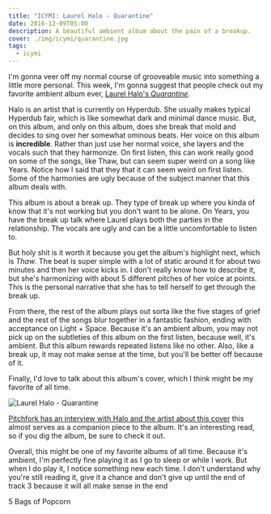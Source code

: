 ```yaml
---
title: "ICYMI: Laurel Halo - Quarantine"
date: 2016-12-09T05:00
description: A beautiful ambient album about the pain of a breakup.
cover: ./img/icymi/quarantine.jpg
tags: 
  - icymi
---
```


I'm gonna veer off my normal course of grooveable music into something a little
more personal. This week, I'm gonna suggest that people check out my favorite
ambient album ever, [Laurel Halo's *Quarantine*](https://open.spotify.com/album/5XARRzHIiZ3SyXEQEaWQ32).

Halo is an artist that is currently on Hyperdub. She usually makes typical
Hyperdub fair, which is like somewhat dark and minimal dance music. But, on this
album, and only on this album, does she break that mold and decides to sing over
her somewhat ominous beats. Her voice on this album is **incredible**. Rather
than just use her normal voice, she layers and the vocals such that they
harmonize. On first listen, this can work really good on some of the songs, like
Thaw, but can seem super weird on a song like Years. Notice how I said that they
that it can seem weird on first listen. Some of the harmonies are ugly because
of the subject manner that this album deals with.

This album is about a break up. They type of break up where you kinda of know
that it's not working but you don't want to be alone. On Years, you have the
break up talk where Laurel plays both the parties in the relationship. The
vocals are ugly and can be a little uncomfortable to listen to.

But holy shit is it worth it because you get the album's highlight next, which
is *Thaw*. The beat is super simple with a lot of static around it for about two
minutes and then her voice kicks in. I don't really know how to describe it, but
she's harmonizing with about 5 different pitches of her voice at points. This is
the personal narrative that she has to tell herself to get through the break up.

From there, the rest of the album plays out sorta like the five stages of grief
and the rest of the songs blur together in a fantastic fashion, ending with
acceptance on Light + Space. Because it's an ambient album, you may not pick up
on the subtleties of this album on the first listen, because well, it's ambient.
But this album rewards repeated listens like no other. Also, like a break up, it
may not make sense at the time, but you'll be better off because of it.

Finally, I'd love to talk about this album's cover, which I think might be
my favorite of all time.

![Laurel Halo - Quarantine](./img/icymi/quarantine.jpg)

[Pitchfork has an interview with Halo and the artist about this cover](http://pitchfork.com/features/take-cover/8859-laurel-halo/) this almost
serves as a companion piece to the album. It's an interesting read, so if you
dig the album, be sure to check it out.

Overall, this might be one of my favorite albums of all time. Because it's
ambient, I'm perfectly fine playing it as I go to sleep or while I work. But
when I do play it, I notice something new each time. I don't understand why
you're still reading it, give it a chance and don't give up until the end of
track 3 because it will all make sense in the end

5 Bags of Popcorn
